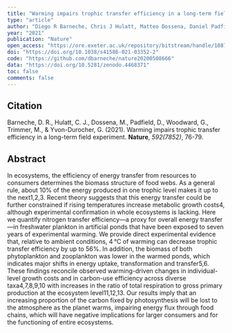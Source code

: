 ```yaml
---
title: "Warming impairs trophic transfer efficiency in a long-term field experiment"
type: "article"
author: "Diego R Barneche, Chris J Hulatt, Matteo Dossena, Daniel Padfield, Guy Woodward, Mark Trimmer, Gabriel Yvon-Durocher"
year: "2021"
publication: "Nature"
open_access: "https://ore.exeter.ac.uk/repository/bitstream/handle/10871/125009/nature20200508666_MS%20_merged.pdf?sequence=1"
doi: "https://doi.org/10.1038/s41586-021-03352-2"
code: "https://github.com/dbarneche/nature20200508666"
data: "https://doi.org/10.5281/zenodo.4468371"
toc: false
comments: false
---
```


## Citation

Barneche, D. R., Hulatt, C. J., Dossena, M., Padfield, D., Woodward, G., Trimmer, M., & Yvon-Durocher, G. (2021). Warming impairs trophic transfer efficiency in a long-term field experiment. **Nature**, *592(7852)*, 76-79.

## Abstract

In ecosystems, the efficiency of energy transfer from resources to consumers determines the biomass structure of food webs. As a general rule, about 10% of the energy produced in one trophic level makes it up to the next1,2,3. Recent theory suggests that this energy transfer could be further constrained if rising temperatures increase metabolic growth costs4, although experimental confirmation in whole ecosystems is lacking. Here we quantify nitrogen transfer efficiency—a proxy for overall energy transfer—in freshwater plankton in artificial ponds that have been exposed to seven years of experimental warming. We provide direct experimental evidence that, relative to ambient conditions, 4 °C of warming can decrease trophic transfer efficiency by up to 56%. In addition, the biomass of both phytoplankton and zooplankton was lower in the warmed ponds, which indicates major shifts in energy uptake, transformation and transfer5,6. These findings reconcile observed warming-driven changes in individual-level growth costs and in carbon-use efficiency across diverse taxa4,7,8,9,10 with increases in the ratio of total respiration to gross primary production at the ecosystem level11,12,13. Our results imply that an increasing proportion of the carbon fixed by photosynthesis will be lost to the atmosphere as the planet warms, impairing energy flux through food chains, which will have negative implications for larger consumers and for the functioning of entire ecosystems.
